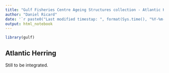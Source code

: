 ```yaml
---
title: "Gulf Fisheries Centre Ageing Structures collection - Atlantic Herring"
author: "Daniel Ricard"
date: '`r paste0("Last modified timestap: ", format(Sys.time(), "%Y-%m-%d %H:%M:%S"))`'
output: html_notebook
---
```


```r
library(gulf)
```

## Atlantic Herring
Still to be integrated.

